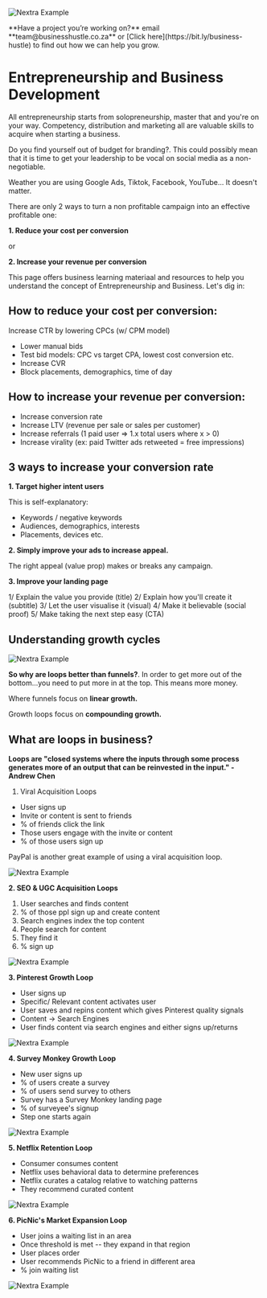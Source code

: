 
<Bleed>![Nextra Example](../public/whowehaveworkedwith.png)</Bleed>

<span id="sidebar-and-anchor-links" />
<Callout>
  **Have a project you’re working on?** email **team@businesshustle.co.za** or [Click here](https://bit.ly/business-hustle) to find out how we can help you grow.
</Callout>

# Entrepreneurship and Business Development

All entrepreneurship starts from solopreneurship, master that and you're on your way. Competency, distribution and marketing all are valuable skills to acquire when starting a business.

Do you find yourself out of budget for branding?. This could possibly mean that it is time to get your leadership to be vocal on social media as a non-negotiable. 

Weather you are using Google Ads, Tiktok, Facebook, YouTube... It doesn't matter.

There are only 2 ways to turn a non profitable campaign into an effective profitable one:

**1. Reduce your cost per conversion**

or 

**2. Increase your revenue per conversion** 

This page offers business learning materiaal and resources to help you understand the concept of Entrepreneurship and Business. Let's dig in:

## How to reduce your cost per conversion:

Increase CTR  by lowering CPCs (w/ CPM model)
- Lower manual bids
- Test bid models: CPC vs target CPA, lowest cost conversion etc.
- Increase CVR
- Block placements, demographics, time of day

## How to increase your revenue per conversion:

- Increase conversion rate
- Increase LTV (revenue per sale or sales per customer)
- Increase referrals (1 paid user => 1.x total users where x > 0)
- Increase virality (ex: paid Twitter ads retweeted = free impressions)

## 3 ways to increase your conversion rate

**1. Target higher intent users**

This is self-explanatory:

* Keywords / negative keywords
* Audiences, demographics, interests
* Placements, devices etc.

**2. Simply improve your ads to increase appeal.**

The right appeal (value prop) makes or breaks any campaign. 

**3. Improve your landing page**

1/ Explain the value you provide (title)
2/ Explain how you'll create it (subtitle)
3/ Let the user visualise it (visual)
4/ Make it believable (social proof)
5/ Make taking the next step easy (CTA)

## Understanding growth cycles 

<Bleed>![Nextra Example](../public/bus.png)</Bleed>

**So why are loops better than funnels?**. In order to get more out of the bottom...you need to put more in at the top. This means more money.

Where funnels focus on **linear growth.**

Growth loops focus on **compounding growth.** 

## What are loops in business?

**Loops are "closed systems where the inputs through some process generates more of an output that can be reinvested in the input." - Andrew Chen**

1. Viral Acquisition Loops
* User signs up
* Invite or content is sent to friends
* % of friends click the link
* Those users engage with the invite or content
* % of those users sign up

PayPal is another great example of using a viral acquisition loop.

<Bleed>![Nextra Example](../public/alo.png)</Bleed>

**2. SEO & UGC Acquisition Loops**

1. User searches and finds content
2. % of those ppl sign up and create content
3. Search engines index the top content
4. People search for content
5. They find it
6. % sign up

<Bleed>![Nextra Example](../public/alo2.png)</Bleed>

**3. Pinterest Growth Loop**

* User signs up
* Specific/ Relevant content activates user
* User saves and repins content which gives Pinterest quality signals
* Content -> Search Engines
* User finds content via search engines and either signs up/returns

<Bleed>![Nextra Example](../public/alo3.png)</Bleed>

**4. Survey Monkey Growth Loop**

* New user signs up
* % of users create a survey
* % of users send survey to others
* Survey has a Survey Monkey landing page
* % of surveyee's signup 
* Step one starts again


<Bleed>![Nextra Example](../public/alo4.png)</Bleed>

**5. Netflix Retention Loop**

* Consumer consumes content
* Netflix uses behavioral data to determine preferences
* Netflix curates a catalog relative to watching patterns
* They recommend curated content


<Bleed>![Nextra Example](../public/alo5.png)</Bleed>

**6. PicNic's Market Expansion Loop**

* User joins a waiting list in an area
* Once threshold is met -- they expand in that region
* User places order
* User recommends PicNic to a friend in different area
* % join waiting list

<Bleed>![Nextra Example](../public/alo6.png)</Bleed>





